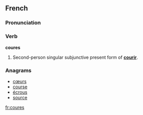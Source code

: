 ==French==

===Pronunciation===
{{kuʁ}}

===Verb===
'''coures'''

# Second-person singular subjunctive present form of '''[[courir]]'''.

===Anagrams===
* [[cœurs]]
* [[course]]
* [[écrous]]
* [[source]]

[[fr:coures]]